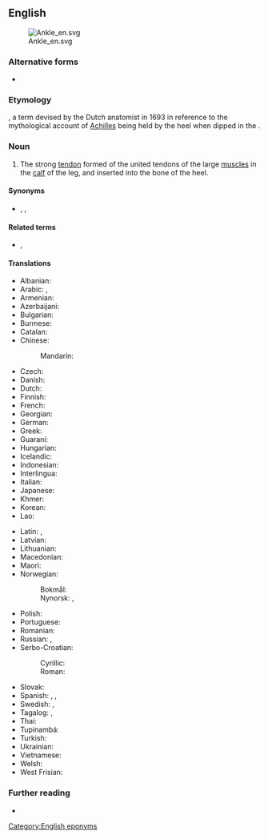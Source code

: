 {{also|Achilles' tendon}}
==English==
[[File:Ankle_en.svg|thumb]]

===Alternative forms===
* {{alter|en|Achilles' tendon|tendon of Achilles}}

===Etymology===
{{calque|en|NL.|Achillis tendo}}, a term devised by the Dutch anatomist {{w|Philip Verheyden}} in 1693 in reference to the mythological account of [[Achilles]] being held by the heel when dipped in the {{w|Styx|River Styx}}.

===Noun===
{{en-noun}}

# {{lb|en|anatomy}} The strong [[tendon]] formed of the united tendons of the large [[muscle]]s in the [[calf]] of the leg, and inserted into the bone of the heel.

====Synonyms====
* {{sense|anatomy}} {{l|en|calcaneal tendon}}, {{l|en|tendo Achillis}}, {{l|en|tendo calcaneus}}

====Related terms====
* {{l|en|Achilles jerk}}, {{l|en|Achilles reflex}}

====Translations====
{{trans-top|strong tendon in the calf of the leg}}
* Albanian: {{t-needed|sq}}
* Arabic: {{t|ar|وَتَر أَخِيل|m}}, {{t|ar|عُرْقُوب|m}}
* Armenian: {{t|hy|աքիլեսյան ջիլ}}
* Azerbaijani: {{t|az|Axilles vətəri}}
* Bulgarian: {{t|bg|ахилесово сухожилие|n}}
* Burmese: {{t-needed|my}}
* Catalan: {{t|ca|tendó d'Aquil·les}}
* Chinese:
*: Mandarin: {{t+|cmn|跟腱|tr=gēnjiàn}}
* Czech: {{t|cs|Achillova šlacha|f}}
* Danish: {{t|da|akillessene|c}}
* Dutch: {{t+|nl|achillespees|f}}
* Finnish: {{t+|fi|akillesjänne}}
* French: {{t+|fr|tendon d’Achille|m}}
* Georgian: {{t|ka|აქილევსის მყესი}}
* German: {{t+|de|Achillessehne|f}}
* Greek: {{t+|el|αχίλλειος τένοντας|m}}
* Guaraní: {{t|gn|pytasã}}
* Hungarian: {{t+|hu|Achilles-ín}}
* Icelandic: {{t+|is|hásin|f}}
* Indonesian: {{t|id|tendon achilles}}
* Interlingua: {{t|ia|tendon de Achilles}}
* Italian: {{t+|it|tendine di Achille|m}}
* Japanese: {{t|ja|アキレス腱|tr=[[あきれすけん]], akiresu-ken}}
* Khmer: {{t|km|សរសៃពួរកែង|tr=sɑɑ say puə kaeŋ|sc=Khmr}}
* Korean: {{t+|ko|아킬레스건}}
* Lao: {{t-needed|lo}}
{{trans-mid}}
* Latin: {{t|la|tendo calcaneus|m}}, {{t|la|tendo Achillis|m}}
* Latvian: {{t|lv|Ahileja cīpsla|f}}
* Lithuanian: {{t|lt|kulninė sausgyslė|f}}
* Macedonian: {{t-needed|mk}}
* Maori: {{t|mi|iohere punga}}
* Norwegian:
*: Bokmål: {{t|nb|akillessene|m|f}}
*: Nynorsk: {{t|nn|akillessen|f}}, {{t|nn|akillessene|f}}
* Polish: {{t+|pl|ścięgno Achillesa|n}}
* Portuguese: {{t|pt|tendão de Aquiles|m}}
* Romanian: {{t|ro|tendonul lui Ahile|n}}
* Russian: {{t+|ru|ахи́ллово сухожи́лие|n}}, {{t|ru|пя́точное сухожи́лие|n}}
* Serbo-Croatian:
*: Cyrillic: {{t|sh|Ахилова тетива|f}}
*: Roman: {{t|sh|Ahilova tetiva|f}}
* Slovak: {{t|sk|Achillova šľacha|f}}
* Spanish: {{t|es|tendón aquíleo|m}}, {{t|es|tendón de Aquiles|m}}, {{t|es|tendón calcáneo|m}}
* Swedish: {{t+|sv|hälsena|c}}, {{t+|sv|akillessena}}
* Tagalog: {{t|tl|litid ni Akiles}}, {{t|tl|litid ni Aquiles}}
* Thai: {{t-needed|th}}
* Tupinambá: {{t|tpn|pytasama}}
* Turkish: {{t|tr|Aşil tendonu}}
* Ukrainian: {{t-needed|uk}}
* Vietnamese: {{t-needed|vi}}
* Welsh: {{t|cy|gweyllen y ffêr|f}}
* West Frisian: {{t|fy|achillessine}}
{{trans-bottom}}

===Further reading===
* {{projectlink|wikipedia}}

[[Category:English eponyms]]